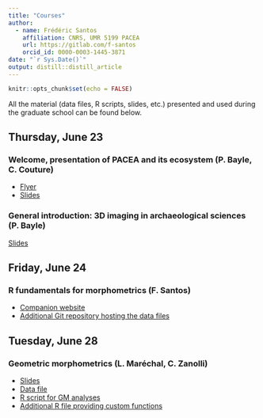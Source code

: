 ```yaml
---
title: "Courses"
author:
  - name: Frédéric Santos
    affiliation: CNRS, UMR 5199 PACEA
    url: https://gitlab.com/f-santos
    orcid_id: 0000-0003-1445-3871
date: "`r Sys.Date()`"
output: distill::distill_article
---
```


```r
knitr::opts_chunk$set(echo = FALSE)
```

All the material (data files, R scripts, slides, etc.) presented and used during the graduate school can be found below.

## Thursday, June 23
### Welcome, presentation of PACEA and its ecosystem (P. Bayle, C. Couture)
- [Flyer](https://gradschoolmorphoub.github.io/website-gs-imaging-morpho/resources/flyer_gm.pdf)
- [Slides](https://gradschoolmorphoub.github.io/website-gs-imaging-morpho/resources/Day1_ChC_PB_FS_Intro.pdf)

### General introduction: 3D imaging in archaeological sciences (P. Bayle)
[Slides](https://gradschoolmorphoub.github.io/website-gs-imaging-morpho/resources/Bayle_UBGS_June_2022_Intro.pdf)

## Friday, June 24
### R fundamentals for morphometrics (F. Santos)
- [Companion website](https://f-santos.gitlab.io/r-pour-la-morphometrie/index.html)
- [Additional Git repository hosting the data files](https://gitub.u-bordeaux.fr/fsantos/data-morpho)

## Tuesday, June 28
### Geometric morphometrics (L. Maréchal, C. Zanolli)
- [Slides](https://gradschoolmorphoub.github.io/website-gs-imaging-morpho/resources/cours_j4.pptx)
- [Data file](https://gradschoolmorphoub.github.io/website-gs-imaging-morpho/resources/Semilandmarks.csv)
- [R script for GM analyses](https://gradschoolmorphoub.github.io/website-gs-imaging-morpho/resources/GM_analyses.R)
- [Additional R file providing custom functions](https://gradschoolmorphoub.github.io/website-gs-imaging-morpho/resources/functions.R)